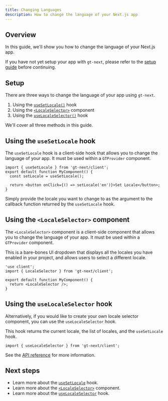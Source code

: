 ```yaml
---
title: Changing Languages
description: How to change the language of your Next.js app
---
```


## Overview

In this guide, we'll show you how to change the language of your Next.js app.

If you have not yet setup your app with `gt-next`, please refer to the [setup guide](/docs/next) before continuing.

## Setup

There are three ways to change the language of your app using `gt-next`.

1. Using the [`useSetLocale()`](/docs/next/api/helpers/useSetLocale) hook
2. Using the [`<LocaleSelector>`](/docs/next/api/components/localeSelector) component
3. Using the [`useLocaleSelector()`](/docs/next/api/helpers/useLocaleSelector) hook

We'll cover all three methods in this guide.

## Using the `useSetLocale` hook

The `useSetLocale` hook is a client-side hook that allows you to change the language of your app. It must be used within a `GTProvider` component.

```tsx
import { useSetLocale } from 'gt-next/client';
export default function MyComponent() {
  const setLocale = useSetLocale();

  return <button onClick={() => setLocale('en')}>Set Locale</button>;
}
```

Simply provide the locale you want to change to as the argument to the callback function returned by the `useSetLocale` hook.

## Using the `<LocaleSelector>` component

The `<LocaleSelector>` component is a client-side component that allows you to change the language of your app. It must be used within a `GTProvider` component.

This is a bare-bones UI dropdown that displays all the locales you have enabled in your project, and allows users to select a different locale.

```tsx
'use client';
import { LocaleSelector } from 'gt-next/client';

export default function MyComponent() {
  return <LocaleSelector />;
}
```

## Using the `useLocaleSelector` hook

Alternatively, if you would like to create your own locale selector component, you can use the `useLocaleSelector` hook.

This hook returns the current locale, the list of locales, and the `useSetLocale` hook.

```tsx
import { useLocaleSelector } from 'gt-next/client';
```

See the [API reference](/docs/next/api/helpers/useLocaleSelector) for more information.

## Next steps

- Learn more about the [`useSetLocale`](/docs/next/api/helpers/useSetLocale) hook.
- Learn more about the [`<LocaleSelector>`](/docs/next/api/components/localeSelector) component.
- Learn more about the [`useLocaleSelector`](/docs/next/api/helpers/useLocaleSelector) hook.
